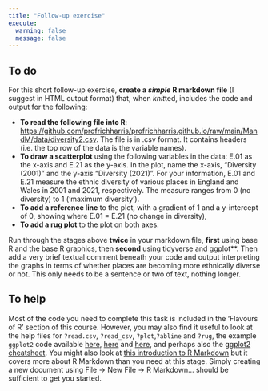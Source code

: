 ```yaml
---
title: "Follow-up exercise"
execute: 
  warning: false
  message: false
---
```


## To do

For this short follow-up exercise, **create a *simple* R markdown file** (I suggest in HTML output format) that, when *knit*ted, includes the code and output for the following:

-   **To read the following file into R**: [https://github.com/profrichharris/profrichharris.github.io/raw/main/MandM/data/diversity2.csv](https://github.com/profrichharris/profrichharris.github.io/raw/main/MandM/data/diversity2.csv){target="_blank"}. The file is in .csv format. It contains headers (i.e. the top row of the data is the variable names).
-   **To draw a scatterplot** using the following variables in the data: E.01 as the x-axis and E.21 as the y-axis. In the plot, name the x-axis, "Diversity (2001)" and the y-axis "Diversity (2021)". For your information, E.01 and E.21 measure the ethnic diversity of various places in England and Wales in 2001 and 2021, respectively. The measure ranges from 0 (no diversity) to 1 ('maximum diversity').
-   **To add a reference line** to the plot, with a gradient of 1 and a y-intercept of 0, showing where E.01 = E.21 (no change in diversity),
-   **To add a rug plot** to the plot on both axes.

Run through the stages above **twice** in your markdown file, **first** using base R and the base R graphics, then **second** using tidyverse and ggplot**. Then add a very brief textual comment beneath your code and output interpreting the graphs in terms of whether places are becoming more ethnically diverse or not. This only needs to be a sentence or two of text, nothing longer.

## To help

Most of the code you need to complete this task is included in the 'Flavours of R' section of this course. However, you may also find it useful to look at the help files for `?read.csv`, `?read_csv`, `?plot`,`?abline` and `?rug`, the example `ggplot2` code available [here](https://ggplot2.tidyverse.org/reference/geom_point.html){target="_blank"}, [here](https://ggplot2.tidyverse.org/reference/geom_abline.html){target="_blank"} and [here](https://ggplot2.tidyverse.org/reference/geom_rug.html){target="_blank"}, and perhaps also the [ggplot2 cheatsheet](https://posit.co/wp-content/uploads/2022/10/data-visualization-1.pdf){target="_blank"}. You might also look at [this introduction to R Markdown](https://rmarkdown.rstudio.com/lesson-1.html){target="_blank"} but it covers more about R Markdown than you need at this stage. Simply creating a new document using File -\> New File -\> R Markdown... should be sufficient to get you started.
